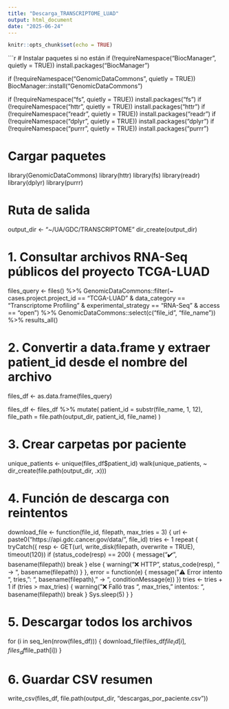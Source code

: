 ```yaml
---
title: "Descarga_TRANSCRIPTOME_LUAD"
output: html_document
date: "2025-06-24"
---
```


```r
knitr::opts_chunk$set(echo = TRUE)
```


```r
# Instalar paquetes si no están
if (!requireNamespace("BiocManager", quietly = TRUE))
  install.packages("BiocManager")

if (!requireNamespace("GenomicDataCommons", quietly = TRUE))
  BiocManager::install("GenomicDataCommons")

if (!requireNamespace("fs", quietly = TRUE)) install.packages("fs")
if (!requireNamespace("httr", quietly = TRUE)) install.packages("httr")
if (!requireNamespace("readr", quietly = TRUE)) install.packages("readr")
if (!requireNamespace("dplyr", quietly = TRUE)) install.packages("dplyr")
if (!requireNamespace("purrr", quietly = TRUE)) install.packages("purrr")


# Cargar paquetes
library(GenomicDataCommons)
library(httr)
library(fs)
library(readr)
library(dplyr)
library(purrr)

# Ruta de salida
output_dir <- "~/UA/GDC/TRANSCRIPTOME"
dir_create(output_dir)

# 1. Consultar archivos RNA-Seq públicos del proyecto TCGA-LUAD
files_query <- files() %>%
  GenomicDataCommons::filter(~ cases.project.project_id == "TCGA-LUAD" &
                                data_category == "Transcriptome Profiling" &
                                experimental_strategy == "RNA-Seq" &
                                access == "open") %>%
  GenomicDataCommons::select(c("file_id", "file_name")) %>%
  results_all()

# 2. Convertir a data.frame y extraer patient_id desde el nombre del archivo
files_df <- as.data.frame(files_query)

files_df <- files_df %>%
  mutate(
    patient_id = substr(file_name, 1, 12),
    file_path = file.path(output_dir, patient_id, file_name)
  )

# 3. Crear carpetas por paciente
unique_patients <- unique(files_df$patient_id)
walk(unique_patients, ~ dir_create(file.path(output_dir, .x)))

# 4. Función de descarga con reintentos
download_file <- function(file_id, filepath, max_tries = 3) {
  url <- paste0("https://api.gdc.cancer.gov/data/", file_id)
  tries <- 1
  repeat {
    tryCatch({
      resp <- GET(url, write_disk(filepath, overwrite = TRUE), timeout(120))
      if (status_code(resp) == 200) {
        message("✔️ ", basename(filepath))
        break
      } else {
        warning("❌ HTTP ", status_code(resp), " → ", basename(filepath))
      }
    }, error = function(e) {
      message("⚠️ Error intento ", tries, ": ", basename(filepath), " → ", conditionMessage(e))
    })
    tries <- tries + 1
    if (tries > max_tries) {
      warning("❌ Falló tras ", max_tries, " intentos: ", basename(filepath))
      break
    }
    Sys.sleep(5)
  }
}

# 5. Descargar todos los archivos
for (i in seq_len(nrow(files_df))) {
  download_file(files_df$file_id[i], files_df$file_path[i])
}

# 6. Guardar CSV resumen
write_csv(files_df, file.path(output_dir, "descargas_por_paciente.csv"))